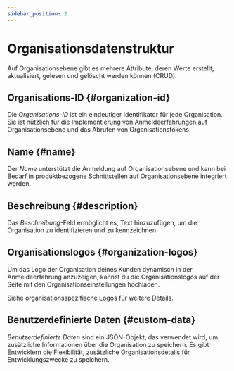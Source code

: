 ```yaml
---
sidebar_position: 2
---
```


# Organisationsdatenstruktur

Auf Organisationsebene gibt es mehrere Attribute, deren Werte erstellt, aktualisiert, gelesen und gelöscht werden können (CRUD).

## Organisations-ID \{#organization-id}

Die _Organisations-ID_ ist ein eindeutiger Identifikator für jede Organisation. Sie ist nützlich für die Implementierung von Anmeldeerfahrungen auf Organisationsebene und das Abrufen von Organisationstokens.

## Name \{#name}

Der _Name_ unterstützt die Anmeldung auf Organisationsebene und kann bei Bedarf in produktbezogene Schnittstellen auf Organisationsebene integriert werden.

## Beschreibung \{#description}

Das _Beschreibung_-Feld ermöglicht es, Text hinzuzufügen, um die Organisation zu identifizieren und zu kennzeichnen.

## Organisationslogos \{#organization-logos}

Um das Logo der Organisation deines Kunden dynamisch in der Anmeldeerfahrung anzuzeigen, kannst du die Organisationslogos auf der Seite mit den Organisationseinstellungen hochladen.

Siehe [organisationsspezifische Logos](/customization/match-your-brand/#organization-specific-logos) für weitere Details.

## Benutzerdefinierte Daten \{#custom-data}

_Benutzerdefinierte Daten_ sind ein JSON-Objekt, das verwendet wird, um zusätzliche Informationen über die Organisation zu speichern. Es gibt Entwicklern die Flexibilität, zusätzliche Organisationsdetails für Entwicklungszwecke zu speichern.
